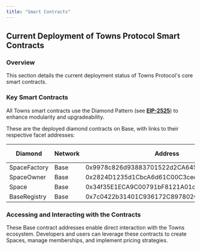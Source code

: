 ```yaml
---
title: "Smart Contracts"
---
```


## Current Deployment of Towns Protocol Smart Contracts

### **Overview**

This section details the current deployment status of Towns Protocol's core smart contracts.

### **Key Smart Contracts**

All Towns smart contracts use the Diamond Pattern (see [**EIP-2525**](https://eips.ethereum.org/EIPS/eip-2535)) to enhance modularity and upgradeability.

These are the deployed diamond contracts on Base, with links to their respective facet addresses:

| Diamond      | Network | Address                                    | Facet Addresses |
| ------------ | ------- | ------------------------------------------ | --------------- |
| SpaceFactory | Base    | 0x9978c826d93883701522d2CA645d5436e5654252 |                 |
| SpaceOwner   | Base    | 0x2824D1235d1CbcA6d61C00C3ceeCB9155cd33a42 |                 |
| Space        | Base    | 0x34f35E1ECA9C00791bF8121A01c20977d8bEB11C |                 |
| BaseRegistry | Base    | 0x7c0422b31401C936172C897802CF0373B35B7698 |                 |

### **Accessing and Interacting with the Contracts**

These Base contract addresses enable direct interaction with the Towns ecosystem. Developers and users can leverage these contracts to create Spaces, manage memberships, and implement pricing strategies.